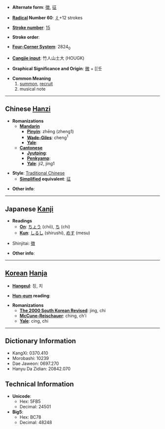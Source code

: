 * '''Alternate form''': [[徴]], [[征]]

* '''[[Wiktionary:Chinese radical index| Radical]] Number 60''': [[Wiktionary:Chinese radical index 彳|彳]]+12 strokes

* '''[[Wiktionary:Chinese total strokes index|Stroke number]]''': [[Wiktionary:Chinese total strokes index 15|15]]

* '''Stroke order''': 

* '''[[Wiktionary:Chinese four corner index|Four-Corner System]]''': 2824<sub>0</sub>

* '''[[Wiktionary:Chinese Cangjie index|Cangjie input]]''': 竹人山土大 (HOUGK)

* '''Graphical Significance and Origin''': [[微]] + [[壬

* '''Common Meaning'''
*# [[summon]], [[recruit]]
*# musical note

----

== Chinese [[Hanzi]] ==

* '''Romanizations'''
** '''[[Mandarin]]'''
*** '''[[Pinyin]]''': zhēng (zheng1)
*** '''[[Wade-Giles]]''': cheng<sup>1</sup>
*** '''[[Yale]]''': 
** '''[[Cantonese]]'''
*** '''[[Jyutping]]''':
*** '''[[Penkyamp]]''': 
*** '''[[Yale]]''': ji2, jing1

* '''Style''': [[Traditional Chinese]] 
** '''[[Simplified Chinese|Simplified]] equivalent''': [[征]]

* '''Other info''': 

----

== Japanese [[Kanji]] ==

* '''Readings'''
** '''[[On]]''': [[ちょう]] (chō), [[ち]] (chi)
** '''[[Kun]]''': [[しるし]] (shirushi), [[めす]] (mesu)

* Shinjitai: [[徴]]

* '''Other info''':  

----

== [[Korean]] [[Hanja]] ==

* '''[[Hangeul]]''': 징, 치

* '''[[Hun-eum]] reading''': 

* '''Romanizations'''
** '''[[The 2000 South Korean Revised Romanization|The 2000 South Korean Revised]]''': jing, chi
** '''[[McCune-Reischauer]]''': ching, ch'i
** '''[[Yale]]''': cing, chi

----

== Dictionary Information ==

* KangXi: 0370.410
* Morobashi: 10239
* Dae Jaweon: 0697.270
* Hanyu Da Zidian: 20842.070

== Technical Information ==

* '''Unicode''':
** Hex: 5FB5
** Decimal: 24501
* '''Big5''':
** Hex: BC78
** Decimal: 48248